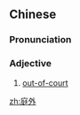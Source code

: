 ==Chinese==
{{zh-forms}}

===Pronunciation===
{{zh-pron
|m=tíngwài
|cat=a
}}

===Adjective===
{{zh-adj}}

# [[out-of-court]]
#: {{zh-x|庭外 和解|to settle '''out of court''' (i.e. an '''out-of-court''' settlement)}}

[[zh:庭外]]